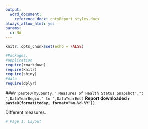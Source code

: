 ```yaml
---
output:
  word_document:
    reference_docx: cntyReport_styles.docx
always_allow_html: yes
params:
  c: NA
---
```


```r
knitr::opts_chunk$set(echo = FALSE)
```


```r
#Packages.
#application
require(rmarkdown)
require(knitr)
require(shiny)
#data
require(dplyr)


```
###`r paste0(myCounty,' Measures of Health Status Snapshot',": ",DataYearBegin," to ",DataYearEnd)`
**Report downloaded `r paste0(format(today, format="%m-%d-%Y"))`**

Different measures.

```r
# Page 1, Layout

```

